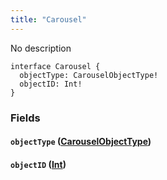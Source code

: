 ```yaml
---
title: "Carousel"
---
```


No description

```
interface Carousel {
  objectType: CarouselObjectType!
  objectID: Int!
}

```

### Fields[](#fields "Direct link to heading")

#### `objectType` ([CarouselObjectType](/developer/graphql-api/references/enums/carousel-object-type))[](#objecttype-carouselobjecttype "Direct link to heading")

#### `objectID` ([Int](/developer/graphql-api/references/scalars/int))[](#objectid-int "Direct link to heading")
